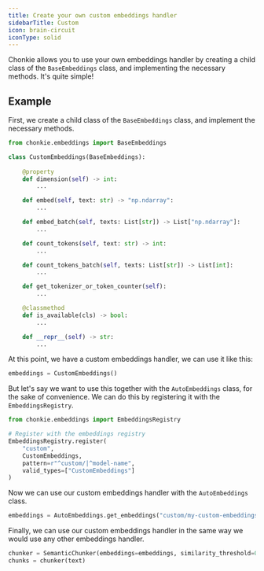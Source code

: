 ```yaml
---
title: Create your own custom embeddings handler
sidebarTitle: Custom
icon: brain-circuit
iconType: solid
---
```


Chonkie allows you to use your own embeddings handler by creating a child class of the `BaseEmbeddings` class, and implementing the necessary methods. It's quite simple!


## Example

First, we create a child class of the `BaseEmbeddings` class, and implement the necessary methods.

```python
from chonkie.embeddings import BaseEmbeddings

class CustomEmbeddings(BaseEmbeddings):
    
    @property
    def dimension(self) -> int:
        ...

    def embed(self, text: str) -> "np.ndarray":
        ...

    def embed_batch(self, texts: List[str]) -> List["np.ndarray"]:
        ...

    def count_tokens(self, text: str) -> int:
        ...

    def count_tokens_batch(self, texts: List[str]) -> List[int]:
        ...

    def get_tokenizer_or_token_counter(self):
        ...

    @classmethod
    def is_available(cls) -> bool:
        ...

    def __repr__(self) -> str:
        ...
```
At this point, we have a custom embeddings handler, we can use it like this:

```python
embeddings = CustomEmbeddings()
```

But let's say we want to use this together with the `AutoEmbeddings` class, for the sake of convenience. We can do this by registering it with the `EmbeddingsRegistry`.
```python
from chonkie.embeddings import EmbeddingsRegistry

# Register with the embeddings registry
EmbeddingsRegistry.register(
    "custom",
    CustomEmbeddings,
    pattern=r"^custom/|^model-name", 
    valid_types=["CustomEmbeddings"]
)
```

Now we can use our custom embeddings handler with the `AutoEmbeddings` class.
```python
embeddings = AutoEmbeddings.get_embeddings("custom/my-custom-embeddings")
```

Finally, we can use our custom embeddings handler in the same way we would use any other embeddings handler.

```python
chunker = SemanticChunker(embeddings=embeddings, similarity_threshold=0.7)
chunks = chunker(text)
```